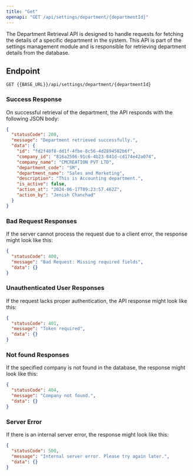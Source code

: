 ---
title: "Get"
openapi: "GET /api/settings/department/{departmentId}"
---

The Department Retrieval API is designed to handle requests for fetching the details of a specific department in the system. This API is part of the settings management module and is responsible for retrieving department details from the database.

## Endpoint

`GET {{BASE_URL}}/api/settings/department/{departmentId}`

### Success Response

On successful retrieval of the department, the API responds with the following JSON body:

```json
{
  "statusCode": 200,
  "message": "Department retrieved successfully.",
  "data": {
    "id": "fd2f40f8-dd1f-4fbe-8c56-4d2894582b6f",
    "company_id": "816a2506-91c6-4b23-841d-cd174e42a074",
    "company_name": "CMCREATION PVT LTD",
    "department_code": "SM",
    "department_name": "Sales and Marketing",
    "description": "This is Accounting department.",
    "is_active": false,
    "action_at": "2024-06-17T09:23:57.462Z",
    "action_by": "Jenish Chanchad"
  }
}
```

### Bad Request Responses

If the server cannot process the request due to a client error, the response might look like this:

```json
{
  "statusCode": 400,
  "message": "Bad Request: Missing required fields",
  "data": {}
}
```

### Unauthenticated User Responses

If the request lacks proper authentication, the API response might look like this:

```json
{
  "statusCode": 401,
  "message": "Token required",
  "data": {}
}
```

### Not found Responses

If the specified company is not found in the database, the response might look like this:

```json
{
  "statusCode": 404,
  "message": "Company not found.",
  "data": {}
}
```

### Server Error

If there is an internal server error, the response might look like this:

```json
{
  "statusCode": 500,
  "message": "Internal server error. Please try again later.",
  "data": {}
}
```
